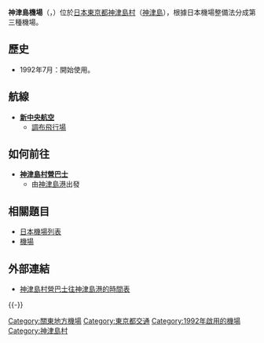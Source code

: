 {{Infobox airport
| name = 神津島機場
| nativename =
| nativename-a = {{lang|ja|神津島空港}}
| nativename-r = Kōzushima Kūkō
| image = Kozushima airport.JPG
| IATA =
| ICAO = RJAZ
| type = 商業
| operator = [[東京都|東京都]]
| opened = 1992年7月
| city-served =
| location = [[東京都|東京都]][[神津島村|神津島村]]
| elevation-f = 454
| coordinates = {{coord|34|11|22|N|139|08|01|E|region:JP|display=inline,title}}
| pushpin_map = Japan
| pushpin_label = RJAZ
| pushpin_map_caption = 在日本的位置
| website =
| metric-rwy = yes
| r1-number = 11/29
| r1-length-m = 800
| r1-surface = [[混凝土|混凝土]]
| stat-year = 2015
| stat1-header = 客流量（人次)
| stat1-data = 20,755
| stat2-header = 貨運量（公噸）
| stat2-data = 0
| stat3-header = 升降量（架次）
| stat3-data = 2,057
| footnotes = 来源：日本[[航行资料汇编|航行资料汇编]]<ref name="AIP">[https://aisjapan.mlit.go.jp/ AIS Japan] {{webarchive|url=http://arquivo.pt/wayback/20160517110850/https://aisjapan.mlit.go.jp/ |date=2016-05-17 }}</ref><br>日本[[國土交通省|國土交通省]]<ref>{{cite web|title=Kozushima Airport|url=http://www.mlit.go.jp/common/001141840.pdf|publisher=日本[[國土交通省|國土交通省]]|accessdate=2017-01-07|archiveurl=https://web.archive.org/web/20161021205147/http://www.mlit.go.jp/common/001141840.pdf|archivedate=2016-10-21}}</ref> 
}}
'''神津島機場'''（{{jpn|j=神津島空港|hg=こうづしまくうこう|rm=Kouzushima kūkō|f=y}}，{{airport codes||RJAZ}}）位於[[日本|日本]][[東京都|東京都]][[神津島村|神津島村]]（[[神津島|神津島]]），根據日本機場整備法分成第三種機場。

== 歷史 ==
*1992年7月：開始使用。
== 航線 ==
*'''[[新中央航空|新中央航空]]'''
**[[調布飛行場|調布飛行場]]
== 如何前往 ==
*'''[[神津島村營巴士|神津島村營巴士]]'''
**由[[神津島港|神津島港]]出發
== 相關題目 ==
*[[日本機場列表|日本機場列表]]
*[[機場|機場]]
== 外部連結 ==
*[https://web.archive.org/web/20090116041432/http://vill.kouzushima.tokyo.jp/kanko/about_kozu/bus_timetable.html  神津島村營巴士往神津島港的時間表{{ja}}]
{{-}}
{{日本機場}}

{{DEFAULTSORT:Kouzushima Kuko}}
[[Category:關東地方機場|Category:關東地方機場]]
[[Category:東京都交通|Category:東京都交通]]
[[Category:1992年啟用的機場|Category:1992年啟用的機場]]
[[Category:神津島村|Category:神津島村]]

{{airport-stub}}
{{Japan-stub}}